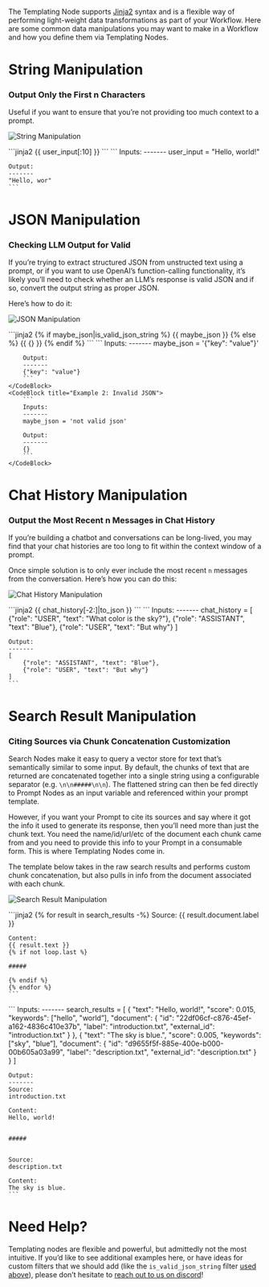 The Templating Node supports [Jinja2](https://jinja.palletsprojects.com/en/3.1.x/templates/) syntax and is a flexible way of performing light-weight data transformations as part of your Workflow. Here are some common data manipulations you may want to make in a Workflow and how you define them via Templating Nodes.

# String Manipulation

### Output Only the First n Characters

Useful if you want to ensure that you’re not providing too much context to a prompt.

![String Manipulation](https://storage.googleapis.com/vellum-public/help-docs/template_string_manipulation.png)

<CodeBlock title="Template">
    ```jinja2
    {{ user_input[:10] }}
    ```
</CodeBlock>

<CodeBlock title="Example">
    ```
    Inputs:
    -------
    user_input = "Hello, world!"

    Output:
    -------
    "Hello, wor"
    ```

</CodeBlock>

# JSON Manipulation

### Checking LLM Output for Valid

If you’re trying to extract structured JSON from unstructed text using a prompt, or if you want to use OpenAI’s function-calling functionality, it’s likely you’ll need to check whether an LLM’s response is valid JSON and if so, convert the output string as proper JSON.

Here’s how to do it:

![JSON Manipulation](https://storage.googleapis.com/vellum-public/help-docs/template_json_manipulation.png)

<CodeBlock title="Template">
    ```jinja2
    {% if maybe_json|is_valid_json_string %}
        {{ maybe_json }}
    {% else %}
        {{ {} }}
    {% endif %}
    ```
</CodeBlock>

<CodeBlocks>
    <CodeBlock title="Example 1: Valid JSON">
        ```
        Inputs:
        -------
        maybe_json = '{"key": "value"}'

        Output:
        -------
        {"key": "value"}
        ```
    </CodeBlock>
    <CodeBlock title="Example 2: Invalid JSON">
        ```
        Inputs:
        -------
        maybe_json = 'not valid json'

        Output:
        -------
        {}
        ```
    </CodeBlock>

</CodeBlocks>

# Chat History Manipulation

### Output the Most Recent n Messages in Chat History

If you’re building a chatbot and conversations can be long-lived, you may find that your chat histories are too long to fit within the context window of a prompt.

Once simple solution is to only ever include the most recent `n` messages from the conversation. Here’s how you can do this:

![Chat History Manipulation](https://storage.googleapis.com/vellum-public/help-docs/template_chat_history_manipulation.png)

<CodeBlock title="Template">
    ```jinja2
    {{ chat_history[-2:]|to_json }}
    ```
</CodeBlock>

<CodeBlock title="Example">
    ```
    Inputs:
    -------
    chat_history = [
        {"role": "USER", "text": "What color is the sky?"},
        {"role": "ASSISTANT", "text": "Blue"},
        {"role": "USER", "text": "But why"}
    ]

    Output:
    -------
    [
        {"role": "ASSISTANT", "text": "Blue"},
        {"role": "USER", "text": "But why"}
    ]
    ```

</CodeBlock>

# Search Result Manipulation

### Citing Sources via Chunk Concatenation Customization

Search Nodes make it easy to query a vector store for text that’s semantically similar to some input. By default, the chunks of text that are returned are concatenated together into a single string using a configurable separator (e.g. `\n\n#####\n\n`). The flattened string can then be fed directly to Prompt Nodes as an input variable and referenced within your prompt template.

However, if you want your Prompt to cite its sources and say where it got the info it used to generate its response, then you’ll need more than just the chunk text. You need the name/id/url/etc of the document each chunk came from and you need to provide this info to your Prompt in a consumable form. This is where Templating Nodes come in.

The template below takes in the raw search results and performs custom chunk concatenation, but also pulls in info from the document associated with each chunk.

![Search Result Manipulation](https://storage.googleapis.com/vellum-public/help-docs/template_search_results_manipulation.png)

<CodeBlock title="Template">
    ```jinja2
    {% for result in search_results -%}
    Source:
    {{ result.document.label }}

    Content:
    {{ result.text }}
    {% if not loop.last %}

    #####

    {% endif %}
    {% endfor %}
    ```

</CodeBlock>

<CodeBlock title="Example">
    ```
    Inputs:
    -------
    search_results = [
        {
            "text": "Hello, world!",
            "score": 0.015,
            "keywords": ["hello", "world”],
            "document": {
                "id": "22df06cf-c876-45ef-a162-4836c410e37b",
                "label": "introduction.txt",
                "external_id": "introduction.txt"
            }
        },
        {
            "text": "The sky is blue.",
            "score": 0.005,
            "keywords": ["sky", "blue”],
            "document": {
                "id": "d9655f5f-885e-400e-b000-00b605a03a99",
                "label": "description.txt",
                "external_id": "description.txt"
            }
        }
    ]

    Output:
    -------
    Source:
    introduction.txt

    Content:
    Hello, world!


    #####


    Source:
    description.txt

    Content:
    The sky is blue.
    ```

</CodeBlock>

# Need Help?

Templating nodes are flexible and powerful, but admittedly not the most intuitive. If you’d like to see additional examples here, or have ideas for custom filters that we should add (like the `is_valid_json_string` filter [used above](/help-center/workflows/common-data-transforms#checking-llm-output-for-valid)), please don’t hesitate to [reach out to us on discord](https://discord.gg/6NqSBUxF78)!
